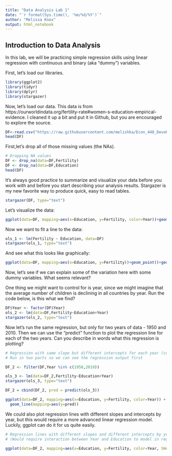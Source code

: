 ---
title: "Data Analysis Lab 1"
date: "`r format(Sys.time(), '%m/%d/%Y')`"
author: "Melissa Knox"
output: html_notebook
---

## Introduction to Data Analysis
In this lab, we will be practicing simple regression skills using linear regression with continuous and binary (aka "dummy") variables.

First, let's load our libraries.

```{r, warning=FALSE}
library(ggplot2)
library(tidyr)
library(dplyr)
library(stargazer)
```

Now, let's load our data. This data is from https://ourworldindata.org/fertility-rate#women-s-education-empirical-evidence. I cleaned it up a bit and put it in Github, but you are encouraged to explore the source.

```{r, warning=FALSE}
DF<-read.csv("https://raw.githubusercontent.com/melishka/Econ_448_DevoPop/main/womens-educational-attainment-vs-fertility.csv", header= TRUE, sep=",")
head(DF)
```

First,let's drop all of those missing values (the NAs).
```{r, warning=FALSE}
# Dropping NA values
DF <- drop_na(data=DF,Fertility)
DF <- drop_na(data=DF,Education)
head(DF)
```

It's always good practice to summarize and visualize your data before you work with and before you start describing your analysis results. Stargazer is my new favorite way to produce quick, easy to read tables.
```{r, warning=FALSE}
stargazer(DF, type="text")
```

Let's visualize the data:


```{r, warning=FALSE}
ggplot(data=DF, mapping=aes(x=Education, y=Fertility, color=Year))+geom_point()
```

Now we want to fit a line to the data:

```{r, warning=FALSE}
ols_1 <- lm(Fertility ~ Education, data=DF)
stargazer(ols_1, type="text")
```

And see what this looks like graphically:
```{r, warning=FALSE}
ggplot(data=DF, mapping=aes(x=Education, y=Fertility))+geom_point()+geom_smooth(method=lm, formula=y~x, se=TRUE)+ggtitle("Total Fertility versus Mean Years of Education for Women by Country")
```
Now, let's see if we can explain some of the variation here with some dummy variables. What seems relevant?

One thing we might want to control for is year, since we might imagine that the average number of children is declining in all countries by year.  Run the code below, is this what we find?
```{r, warning=FALSE}
DF$Year <- factor(DF$Year)
ols_2 <- lm(data=DF,Fertility~Education+Year)
stargazer(ols_2, type="text")
```
Now let's run the same regression, but only for two years of data - 1950 and 2010. Then we can use the "predict" function to plot the regression line for each of the two years. Can you describe in words what this regression is plotting? 
```{r, warning=FALSE}
# Regression with same slope but different intercepts for each year (confine to two years)
# Run in two parts so we can see the regression output first

DF_2 <- filter(DF,Year %in% c(1950,2010))

ols_3 <- lm(data=DF_2,Fertility~Education+Year)
stargazer(ols_3, type="text")
```

```{r, warning=}
DF_2 = cbind(DF_2, pred = predict(ols_3))

ggplot(data=DF_2, mapping=aes(x=Education, y=Fertility, color=Year)) + geom_point() + 
  geom_line(mapping=aes(y=pred))
```
We could also plot regression lines with different slopes and intercepts by year, but this would require a more advanced linear regression model. Luckily, ggplot can do it for us quite easily.

```{r, warning=FALSE}
# Regression lines with different slopes and different intercepts by year
# (Would require interaction between Year and Education to model in regression)

ggplot(data=DF_2, mapping=aes(x=Education, y=Fertility, color=Year, SHAPE=Year))+geom_point()+geom_smooth(method=lm, fill=NA)
```